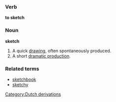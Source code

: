 ===Verb===
'''to sketch'''

===Noun===
'''sketch'''
# A quick [[drawing]], often spontaneously produced.
# A short [[dramatic production]].

===Related terms===
*[[sketchbook]]
*[[sketchy]]
[[Category:Dutch derivations]]